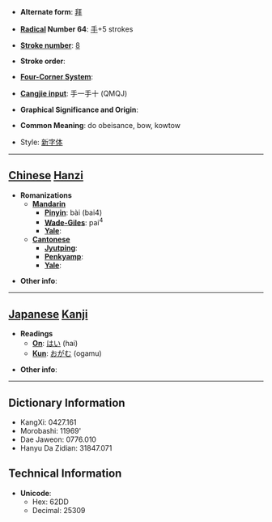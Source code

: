 * '''Alternate form''': [[拜]]

* '''[[Wiktionary:Chinese radical index| Radical]] Number 64''': [[Wiktionary:Chinese radical index 手|手]]+5 strokes

* '''[[Wiktionary:Chinese total strokes index|Stroke number]]''': [[Wiktionary:Chinese total strokes index 8|8]]

* '''Stroke order''': 

* '''[[Wiktionary:Chinese four corner index|Four-Corner System]]''': 

* '''[[Wiktionary:Chinese Cangjie index|Cangjie input]]''': 手一手十 (QMQJ)

* '''Graphical Significance and Origin''': 

* '''Common Meaning''': do obeisance, bow, kowtow

* Style: [[新字体]]
----

== [[Chinese]] [[Hanzi]] ==

* '''Romanizations'''
** '''[[Mandarin]]'''
*** '''[[Pinyin]]''': bài (bai4)
*** '''[[Wade-Giles]]''': pai<sup>4</sup>
*** '''[[Yale]]''': 
** '''[[Cantonese]]'''
*** '''[[Jyutping]]''':
*** '''[[Penkyamp]]''': 
*** '''[[Yale]]''': 

* '''Other info''': 

----

== [[Japanese]] [[Kanji]] ==

* '''Readings'''
** '''[[On]]''': [[はい]] (hai)
** '''[[Kun]]''': [[おがむ]] (ogamu)

* '''Other info''':  

----

== Dictionary Information ==

* KangXi: 0427.161
* Morobashi: 11969'
* Dae Jaweon: 0776.010
* Hanyu Da Zidian: 31847.071

== Technical Information ==

* '''Unicode''':
** Hex: 62DD
** Decimal: 25309